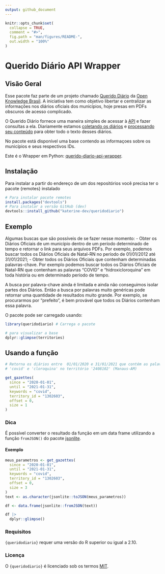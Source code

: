```yaml
---
output: github_document
---
```


<!-- README.md is generated from README.Rmd. Please edit that file -->

```r
knitr::opts_chunk$set(
  collapse = TRUE,
  comment = "#>",
  fig.path = "man/figures/README-",
  out.width = "100%"
)
```

# Querido Diário API Wrapper

## Visão Geral

Esse pacote faz parte de um projeto chamado [Querido Diário](https://queridodiario.ok.org.br/) da [Open Knowledge Brasil](https://www.ok.org.br/). A iniciativa tem como objetivo libertar e centralizar as informações nos diários oficiais dos municípios, hoje presas em PDFs obscuros de acesso complicado. 

O Querido Diário fornece uma maneira simples de acessar à [API](https://github.com/okfn-brasil/querido-diario-api) e fazer consultas a ela. Diariamente estamos [coletando os diários](https://github.com/okfn-brasil/querido-diario) e [processando seu conteúdo](https://github.com/okfn-brasil/querido-diario-toolbox) para obter todo o texto desses diários.  

No pacote está disponível uma base contendo as informaçoes sobre os municípios e seus respectivos IDs. 

Este é o Wrapper em Python: [querido-diario-api-wrapper](https://github.com/rennerocha/querido-diario-api-wrapper).

## Instalação 

Para instalar a partir do endereço de um dos repositórios você precisa ter o pacote {remotes} instalado

```r
# Para instalar pacote remotes
install.packages("devtools")
# Para instalar a versão GitHub (dev)
devtools::install_github("katerine-dev/queridodiario")
```

## Exemplo

Algumas buscas que são possíveis de se fazer nesse momento: - Obter os Diários Oficiais de um município dentro de um período determinado de tempo e retornar o link para seus arquivos PDFs. Por exemplo, podemos buscar todos os Diários Oficiais de Natal-RN no período de 01/01/2012 até 31/01/2021; - Obter todos os Diários Oficiais que contenham determinadas palavras-chave. Por exemplo podemos buscar todos os Diários Oficiais de Natal-RN que contenham as palavras "COVID" e "hidroxicloroquina" em toda história ou em determinado período de tempo.

A busca por palavra-chave ainda é limitada e ainda não conseguimos isolar partes dos Diários. Então a busca por palavras muito genéricas pode retornar uma quantidade de resultados muito grande. Por exemplo, se procurarmos por "prefeito", é bem provável que todos os Diários contenham essa palavra.

O pacote pode ser carregado usando:

```r
library(queridodiario) # Carrega o pacote
```

```r
# para visualizar a base 
dplyr::glimpse(territories)
```

## Usando a função 

```r
# Retorna os diários entre  01/01/2020 e 31/01/2021 que contém as palavras 
# 'covid' e 'cloroquina' no território '2408102' (Manaus-AM)

get_gazettes(
  since = "2020-01-01",
  until = "2021-01-31",
  keywords = "covid",
  territory_id = "1302603",
  offset = 0,
  size = 1
)

```


### Dica
É possível converter o resultado da função em um data frame utilizando a função `fromJSON()` do pacote [jsonlite](https://cran.r-project.org/web/packages/jsonlite/jsonlite.pdf).

#### Exemplo
```r
meus_parametros <- get_gazettes(
  since = "2020-01-01",
  until = "2021-01-31",
  keywords = "covid",
  territory_id = "1302603",
  offset = 0,
  size = 3
)
text <- as.character(jsonlite::toJSON(meus_parametros))

df <- data.frame(jsonlite::fromJSON(text))

df |>
  dplyr::glimpse()
```
### Requisitos 

`{queridodiario}` requer uma versão do R superior ou igual a 2.10.

### Licença  

O `{queridodiario}` é licenciado sob os termos [MIT](https://github.com/katerine-dev/queridodiario/blob/master/LICENSE.md).
